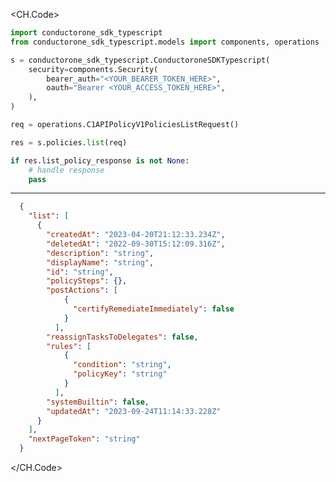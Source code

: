 
<CH.Code>
```python List.py
import conductorone_sdk_typescript
from conductorone_sdk_typescript.models import components, operations

s = conductorone_sdk_typescript.ConductoroneSDKTypescript(
    security=components.Security(
        bearer_auth="<YOUR_BEARER_TOKEN_HERE>",
        oauth="Bearer <YOUR_ACCESS_TOKEN_HERE>",
    ),
)

req = operations.C1APIPolicyV1PoliciesListRequest()

res = s.policies.list(req)

if res.list_policy_response is not None:
    # handle response
    pass
```
---

```json Example Response
  {
    "list": [
      {
        "createdAt": "2023-04-20T21:12:33.234Z",
        "deletedAt": "2022-09-30T15:12:09.316Z",
        "description": "string",
        "displayName": "string",
        "id": "string",
        "policySteps": {},
        "postActions": [
            {
              "certifyRemediateImmediately": false
            }
          ],
        "reassignTasksToDelegates": false,
        "rules": [
            {
              "condition": "string",
              "policyKey": "string"
            }
          ],
        "systemBuiltin": false,
        "updatedAt": "2023-09-24T11:14:33.228Z"
      }
    ],
    "nextPageToken": "string"
  }
```
</CH.Code>
